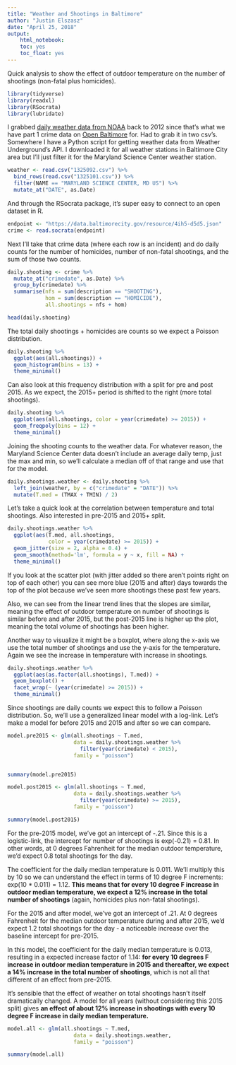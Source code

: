 ```yaml
---
title: "Weather and Shootings in Baltimore"
author: "Justin Elszasz"
date: "April 25, 2018"
output:
    html_notebook:
    toc: yes
    toc_float: yes
---
```


Quick analysis to show the effect of outdoor temperature on the number of shootings (non-fatal plus homicides).


```r
library(tidyverse)
library(readxl)
library(RSocrata)
library(lubridate)
```
I grabbed [daily weather data from NOAA](https://www.ncdc.noaa.gov/cdo-web/datasets) back to 2012 since that's what we have part 1 crime data on [Open Baltimore](https://data.baltimorecity.gov/Public-Safety/BPD-Part-1-Victim-Based-Crime-Data/wsfq-mvij) for. Had to grab it in two csv's. Somewhere I have a Python script for getting weather data from Weather Underground's API. I downloaded it for all weather stations in Baltimore City area but I'll just filter it for the Maryland Science Center weather station.

```r
weather <- read.csv("1325092.csv") %>%
  bind_rows(read.csv("1325101.csv")) %>%
  filter(NAME == "MARYLAND SCIENCE CENTER, MD US") %>%
  mutate_at("DATE", as.Date)
```

And through the RSocrata package, it's super easy to connect to an open dataset in R.

```r
endpoint <- "https://data.baltimorecity.gov/resource/4ih5-d5d5.json"
crime <- read.socrata(endpoint)
```

Next I'll take that crime data (where each row is an incident) and do daily counts for the number of homicides, number of non-fatal shootings, and the sum of those two counts.

```r
daily.shooting <- crime %>% 
  mutate_at("crimedate", as.Date) %>%
  group_by(crimedate) %>%
  summarise(nfs = sum(description == "SHOOTING"),
            hom = sum(description == "HOMICIDE"),
            all.shootings = nfs + hom)

head(daily.shooting)
```

The total daily shootings + homicides are counts so we expect a Poisson distribution.

```r
daily.shooting %>%
  ggplot(aes(all.shootings)) +
  geom_histogram(bins = 13) +
  theme_minimal()
```

Can also look at this frequency distribution with a split for pre and post 2015. As we expect, the 2015+ period is shifted to the right (more total shootings).

```r
daily.shooting %>%
  ggplot(aes(all.shootings, color = year(crimedate) >= 2015)) +
  geom_freqpoly(bins = 12) +
  theme_minimal()
```

Joining the shooting counts to the weather data. For whatever reason, the Maryland Science Center data doesn't include an average daily temp, just the max and min, so we'll calculate a median off of that range and use that for the model.

```r
daily.shootings.weather <- daily.shooting %>%
  left_join(weather, by = c("crimedate" = "DATE")) %>%
  mutate(T.med = (TMAX + TMIN) / 2)
```

Let's take a quick look at the correlation between temperature and total shootings. Also interested in pre-2015 and 2015+ split.

```r
daily.shootings.weather %>%
  ggplot(aes(T.med, all.shootings, 
             color = year(crimedate) >= 2015)) +
  geom_jitter(size = 2, alpha = 0.4) +
  geom_smooth(method='lm', formula = y ~ x, fill = NA) +
  theme_minimal()
```

If you look at the scatter plot (with jitter added so there aren't points right on top of each other) you can see more blue (2015 and after) days towards the top of the plot because we've seen more shootings these past few years.

Also, we can see from the linear trend lines that the slopes are similar, meaning the effect of outdoor temperature on number of shootings is similar before and after 2015, but the post-2015 line is higher up the plot, meaning the total volume of shootings has been higher.  

Another way to visualize it might be a boxplot, where along the x-axis we use the total number of shootings and use the y-axis for the temperature. Again we see the increase in temperature with increase in shootings.

```r
daily.shootings.weather %>%
  ggplot(aes(as.factor(all.shootings), T.med)) + 
  geom_boxplot() + 
  facet_wrap(~ (year(crimedate) >= 2015)) +
  theme_minimal()
```

Since shootings are daily counts we expect this to follow a Poisson distribution. So, we'll use a generalized linear model with a log-link. Let's make a model for before 2015 and 2015 and after so we can compare.

```r
model.pre2015 <- glm(all.shootings ~ T.med, 
                     data = daily.shootings.weather %>%
                       filter(year(crimedate) < 2015), 
                     family = "poisson")


summary(model.pre2015)
```

```r

model.post2015 <- glm(all.shootings ~ T.med, 
                     data = daily.shootings.weather %>%
                       filter(year(crimedate) >= 2015), 
                     family = "poisson")

summary(model.post2015)
```

For the pre-2015 model, we've got an intercept of -.21. Since this is a logistic-link, the intercept for number of shootings is exp(-0.21) = 0.81. In other words, at 0 degrees Fahrenheit for the median outdoor temperature, we'd expect 0.8 total shootings for the day.

The coefficient for the daily median temperature is 0.011. We'll multiply this by 10 so we can understand the effect in terms of 10 degree F increments: exp(10 * 0.011) = 1.12. __This means that for every 10 degree F increase in outdoor median temperature, we expect a 12% increase in the total number of shootings__ (again, homicides plus non-fatal shootings).  

For the 2015 and after model, we've got an intercept of .21. At 0 degrees Fahrenheit for the median outdoor temperature during and after 2015, we'd expect 1.2 total shootings for the day - a noticeable increase over the baseline intercept for pre-2015.

In this model, the coefficient for the daily median temperature is 0.013, resulting in a expected increase factor of 1.14: __for every 10 degrees F increase in outdoor median temperature in 2015 and thereafter, we expect a 14% increase in the total number of shootings__, which is not all that different of an effect from pre-2015.

It's sensible that the effect of weather on total shootings hasn't itself dramatically changed. A model for all years (without considering this 2015 split) gives __an effect of about 12% increase in shootings with every 10 degree F increase in daily median temperature.__


```r
model.all <- glm(all.shootings ~ T.med, 
                     data = daily.shootings.weather, 
                     family = "poisson")

summary(model.all)
```